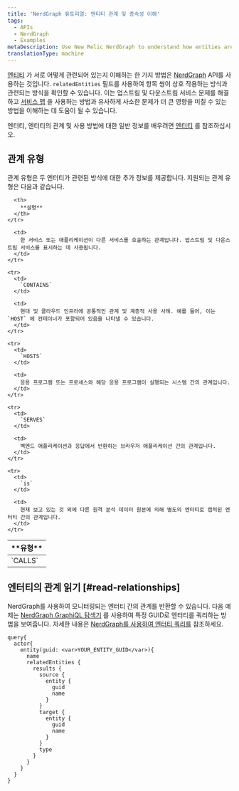 ```yaml
---
title: 'NerdGraph 튜토리얼: 엔티티 관계 및 종속성 이해'
tags:
  - APIs
  - NerdGraph
  - Examples
metaDescription: Use New Relic NerdGraph to understand how entities are related.
translationType: machine
---
```


[엔티티](/docs/new-relic-one/use-new-relic-one/core-concepts/what-entity-new-relic) 가 서로 어떻게 관련되어 있는지 이해하는 한 가지 방법은 [NerdGraph](/docs/introduction-new-relic-graphql) API를 사용하는 것입니다. `relatedEntities` 필드를 사용하여 항목 쌍이 상호 작용하는 방식과 관련되는 방식을 확인할 수 있습니다. 이는 업스트림 및 다운스트림 서비스 문제를 해결하고 [서비스 맵](/docs/service-maps-dependencies-new-relic-one) 을 사용하는 방법과 유사하게 사소한 문제가 더 큰 영향을 미칠 수 있는 방법을 이해하는 데 도움이 될 수 있습니다.

엔터티, 엔터티의 관계 및 사용 방법에 대한 일반 정보를 배우려면 [엔터티](/docs/new-relic-one/use-new-relic-one/core-concepts/what-entity-new-relic) 를 참조하십시오.

## 관계 유형

관계 유형은 두 엔터티가 관련된 방식에 대한 추가 정보를 제공합니다. 지원되는 관계 유형은 다음과 같습니다.

<table>
  <thead>
    <tr>
      <th style={{ width: "200px" }}>
        **유형**
      </th>

      <th>
        **설명**
      </th>
    </tr>
  </thead>

  <tbody>
    <tr>
      <td>
        `CALLS`
      </td>

      <td>
        한 서비스 또는 애플리케이션이 다른 서비스를 호출하는 관계입니다. 업스트림 및 다운스트림 서비스를 표시하는 데 사용됩니다.
      </td>
    </tr>

    <tr>
      <td>
        `CONTAINS`
      </td>

      <td>
        현대 및 클라우드 인프라에 공통적인 관계 및 계층적 사용 사례. 예를 들어, 이는 `HOST` 에 컨테이너가 포함되어 있음을 나타낼 수 있습니다.
      </td>
    </tr>

    <tr>
      <td>
        `HOSTS`
      </td>

      <td>
        응용 프로그램 또는 프로세스와 해당 응용 프로그램이 실행되는 시스템 간의 관계입니다.
      </td>
    </tr>

    <tr>
      <td>
        `SERVES`
      </td>

      <td>
        백엔드 애플리케이션과 응답에서 반환하는 브라우저 애플리케이션 간의 관계입니다.
      </td>
    </tr>

    <tr>
      <td>
        `is`
      </td>

      <td>
        현재 보고 있는 것 외에 다른 원격 분석 데이터 원본에 의해 별도의 엔터티로 캡처된 엔터티 간의 관계입니다.
      </td>
    </tr>
  </tbody>
</table>

## 엔터티의 관계 읽기 [#read-relationships]

NerdGraph를 사용하여 모니터링되는 엔터티 간의 관계를 반환할 수 있습니다. 다음 예제는 [NerdGraph GraphiQL 탐색기](https://api.newrelic.com/graphiql) 를 사용하여 특정 GUID로 엔터티를 쿼리하는 방법을 보여줍니다. 자세한 내용은 [NerdGraph를 사용하여 엔터티 쿼리를](/docs/apis/graphql-api/tutorials/use-new-relic-graphql-api-query-entities) 참조하세요.

```
query{
  actor{
    entity(guid: <var>YOUR_ENTITY_GUID</var>){
      name
      relatedEntities {
        results {
          source {
            entity {
              guid
              name
            }
          }
          target {
            entity {
              guid
              name
            }
          }
          type
        }
      }
    }
  }
}
```